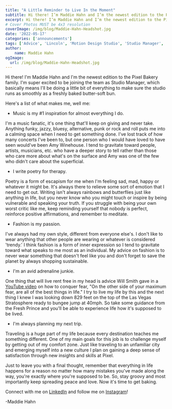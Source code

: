 ```yaml
---
title: "A Little Reminder to Live In the Moment"
subtitle: Hi there! I’m Maddie Hahn and I’m the newest edition to the Pixel Bakery family.
excerpt: Hi there! I’m Maddie Hahn and I’m the newest edition to the Pixel Bakery family.
# Cover Photos MUST be 4x3 resolution
coverImage: /img/blog/Maddie-Hahn-Headshot.jpg
date: '2022-05-17'
categories: ['announcements']
tags: ['Advice', 'Lincoln', 'Motion Design Studio', 'Studio Manager', 'Nebraska', 'Spotlight']
author:
    name: Maddie Hahn
ogImage:
  url: /img/blog/Maddie-Hahn-Headshot.jpg
---
```

Hi there! I'm Maddie Hahn and I'm the newest edition to the Pixel Bakery family. I'm super excited to be joining the team as Studio Manager, which basically means I'll be doing a little bit of everything to make sure the studio runs as smoothly as a freshly baked butter-soft bun. 

Here's a list of what makes me, well me: 

- Music is my #1 inspiration for almost everything I do. 

I'm a music fanatic, it's one thing that'll keep on giving and never take. Anything funky, jazzy, bluesy, alternative, punk or rock and roll puts me into a calming space when I need to get something done. I've lost track of how many concerts I've been to, but one person who I would have loved to have seen would've been Amy Winehouse. I tend to gravitate toward people, artists, musicians, etc. who have a deeper story to tell rather than those who care more about what's on the surface and Amy was one of the few who didn't care about the superficial. 

- I write poetry for therapy. 

Poetry is a form of escapism for me when I'm feeling sad, mad, happy or whatever it might be. It's always there to relieve some sort of emotion that I need to get out. Writing isn't always rainbows and butterflies just like anything in life, but you never know who you might touch or inspire by being vulnerable and speaking your truth. If you struggle with being your own worst critic like me, keep reminding yourself that nobody is perfect, reinforce positive affirmations, and remember to meditate. 

- Fashion is my passion. 

I've always had my own style, different from everyone else's. I don't like to wear anything that other people are wearing or whatever is considered 'trendy.' I think fashion is a form of inner expression so I tend to gravitate toward what speaks to me most as an individual. My advice on fashion is to never wear something that doesn't feel like you and don't forget to save the planet by always shopping sustainable. 

- I'm an avid adrenaline junkie. 

One thing that will live rent free in my head is advice Will Smith gave in a [YouTube video](https://www.youtube.com/watch?v=m0xijHHvN2I) on how to conquer fear, "On the other side of your maximum fear, are all of the best things in life." I try to live my life by this and the next thing I knew I was looking down 829 feet on the top of the Las Vegas Stratosphere ready to bungee jump at 40mph. So take some guidance from the Fresh Prince and you'll be able to experience life how it's supposed to be lived. 

- I'm always planning my next trip. 

Traveling is a huge part of my life because every destination teaches me something different. One of my main goals for this job is to challenge myself by getting out of my comfort zone. Just like traveling to an unfamiliar city and emerging myself into a new culture I plan on gaining a deep sense of satisfaction through new insights and skills at Pixel.

Just to leave you with a final thought, remember that everything in life happens for a reason no matter how many mistakes you've made along the way, you're exactly where you're supposed to be. So, stay groovy and most importantly keep spreading peace and love. Now it's time to get baking. 

Connect with me on [LinkedIn](https://www.linkedin.com/in/madisyn-hahn-788257140) and follow me on [Instagram](https://www.instagram.com/maddielhahn/)!

-Maddie Hahn